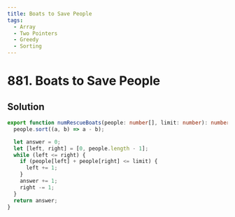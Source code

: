 ```yaml
---
title: Boats to Save People
tags:
  - Array
  - Two Pointers
  - Greedy
  - Sorting
---
```


# 881. Boats to Save People

<Badges>
  <LevelBadge level="medium" />
  <TopicBadge name="Array" slug="array" />
  <TopicBadge name="Two Pointers" slug="two-pointers" />
  <TopicBadge name="Greedy" slug="greedy" />
  <TopicBadge name="Sorting" slug="sorting" />
</Badges>

## Solution

```typescript filename="solution.ts" copy
export function numRescueBoats(people: number[], limit: number): number {
  people.sort((a, b) => a - b);

  let answer = 0;
  let [left, right] = [0, people.length - 1];
  while (left <= right) {
    if (people[left] + people[right] <= limit) {
      left += 1;
    }
    answer += 1;
    right -= 1;
  }
  return answer;
}
```

<ProblemLink
  codingSite="leetcode"
  href="https://leetcode.com/problems/boats-to-save-people"
  title="Boats to Save People"
/>
